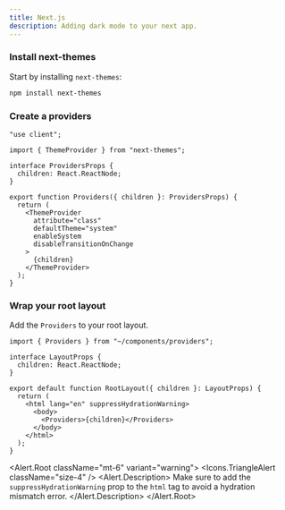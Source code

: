 ---
title: Next.js
description: Adding dark mode to your next app.
---

<Steps>

### Install next-themes

Start by installing `next-themes`:

```bash
npm install next-themes
```

### Create a providers

```tsx title="components/providers.tsx"
"use client";

import { ThemeProvider } from "next-themes";

interface ProvidersProps {
  children: React.ReactNode;
}

export function Providers({ children }: ProvidersProps) {
  return (
    <ThemeProvider
      attribute="class"
      defaultTheme="system"
      enableSystem
      disableTransitionOnChange
    >
      {children}
    </ThemeProvider>
  );
}
```

### Wrap your root layout

Add the `Providers` to your root layout.

```tsx {1,/suppressHydrationWarning/,11} title="app/layout.tsx"
import { Providers } from "~/components/providers";

interface LayoutProps {
  children: React.ReactNode;
}

export default function RootLayout({ children }: LayoutProps) {
  return (
    <html lang="en" suppressHydrationWarning>
      <body>
        <Providers>{children}</Providers>
      </body>
    </html>
  );
}
```

<Alert.Root className="mt-6" variant="warning">
  <Icons.TriangleAlert className="size-4" />
  <Alert.Description>
    Make sure to add the `suppressHydrationWarning` prop to the `html` tag to
    avoid a hydration mismatch error.
  </Alert.Description>
</Alert.Root>

</Steps>
